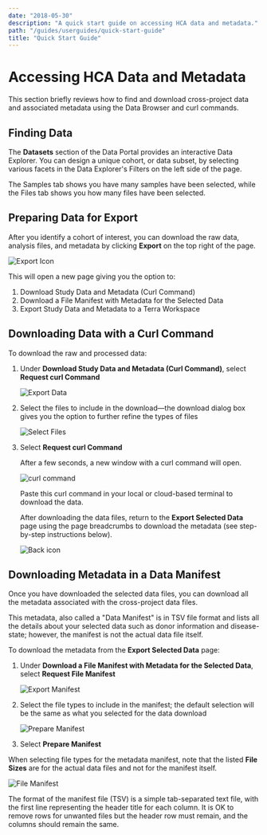 ```yaml
---
date: "2018-05-30"
description: "A quick start guide on accessing HCA data and metadata."
path: "/guides/userguides/quick-start-guide"
title: "Quick Start Guide"
---
```


# Accessing HCA Data and Metadata

This section briefly reviews how to find and download cross-project data and associated metadata using the Data Browser and curl commands.

## Finding Data

The **Datasets** section of the Data Portal provides an interactive Data Explorer. You can design a unique cohort, or data subset, by selecting various facets in the Data Explorer's Filters on the left side of the page.

The Samples tab shows you have many samples have been selected, while the Files tab shows you how many files have been selected.

## Preparing Data for Export

After you identify a cohort of interest, you can download the raw data, analysis files, and metadata by clicking **Export** on the top right of the page.

![Export Icon](/hca-bio-networks/guides/export_icon.png)

This will open a new page giving you the option to:

1. Download Study Data and Metadata (Curl Command)
2. Download a File Manifest with Metadata for the Selected Data
3. Export Study Data and Metadata to a Terra Workspace

## Downloading Data with a Curl Command

To download the raw and processed data:

1. Under **Download Study Data and Metadata (Curl Command)**, select **Request curl Command**

   ![Export Data](/hca-bio-networks/guides/export_selected_data.png)

2. Select the files to include in the download—the download dialog box gives you the option to further refine the types of files

   ![Select Files](/hca-bio-networks/guides/select_file_types.png)

3. Select **Request curl Command**

   After a few seconds, a new window with a curl command will open.

   ![curl command](/hca-bio-networks/guides/curl_command.png)

   Paste this curl command in your local or cloud-based terminal to download the data.

   After downloading the data files, return to the **Export Selected Data** page using the page breadcrumbs to download the metadata (see step-by-step instructions below).

   ![Back icon](/hca-bio-networks/guides/back_icon.png)

## Downloading Metadata in a Data Manifest

Once you have downloaded the selected data files, you can download all the metadata associated with the cross-project data files.

This metadata, also called a "Data Manifest" is in TSV file format and lists all the details about your selected data such as donor information and disease-state; however, the manifest is not the actual data file itself.

To download the metadata from the **Export Selected Data** page:

1. Under **Download a File Manifest with Metadata for the Selected Data**, select **Request File Manifest**

   ![Export Manifest](/hca-bio-networks/guides/export_selected_manifest.png)

2. Select the file types to include in the manifest; the default selection will be the same as what you selected for the data download

   ![Prepare Manifest](/hca-bio-networks/guides/prepare_manifest.png)

3. Select **Prepare Manifest**

When selecting file types for the metadata manifest, note that the listed **File Sizes** are for the actual data files and not for the manifest itself.

![File Manifest](/hca-bio-networks/guides/file_manifest.png)

The format of the manifest file (TSV) is a simple tab-separated text file, with the first line representing the header title for each column. It is OK to remove rows for unwanted files but the header row must remain, and the columns should remain the same.
